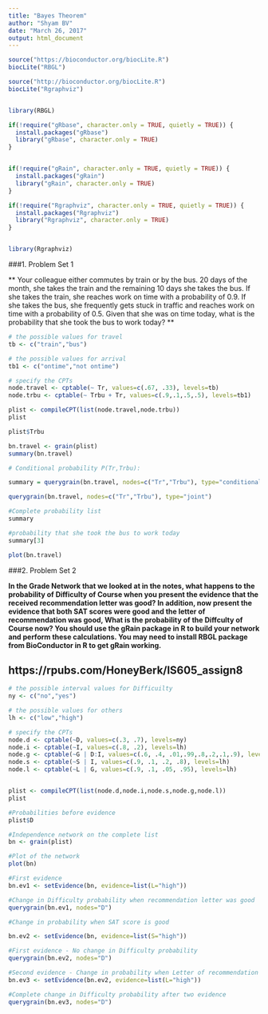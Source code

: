 ```yaml
---
title: "Bayes Theorem"
author: "Shyam BV"
date: "March 26, 2017"
output: html_document
---
```


```r
source("https://bioconductor.org/biocLite.R")
biocLite("RBGL")

source("http://bioconductor.org/biocLite.R")
biocLite("Rgraphviz")


library(RBGL)

if(!require("gRbase", character.only = TRUE, quietly = TRUE)) {
  install.packages("gRbase")
  library("gRbase", character.only = TRUE)
}


if(!require("gRain", character.only = TRUE, quietly = TRUE)) {
  install.packages("gRain")
  library("gRain", character.only = TRUE)
}

if(!require("Rgraphviz", character.only = TRUE, quietly = TRUE)) {
  install.packages("Rgraphviz")
  library("Rgraphviz", character.only = TRUE)
}


library(Rgraphviz)
```



###1. Problem Set 1

** Your colleague either commutes by train or by the bus. 20 days of the month, she takes the train and the remaining 10 days she takes the bus. If she takes the train, she reaches work on time with a probability of 0.9. If she takes the bus, she frequently gets stuck in traffic and reaches work on time with a probability of 0.5. Given that she was on time today, what is the probability that she took the bus to work today? **


```r
# the possible values for travel
tb <- c("train","bus")

# the possible values for arrival
tb1 <- c("ontime","not ontime")

# specify the CPTs
node.travel <- cptable(~ Tr, values=c(.67, .33), levels=tb)
node.trbu <- cptable(~ Trbu + Tr, values=c(.9,.1,.5,.5), levels=tb1)

plist <- compileCPT(list(node.travel,node.trbu))
plist
```

```r
plist$Trbu

bn.travel <- grain(plist)
summary(bn.travel)

# Conditional probability P(Tr,Trbu):

summary = querygrain(bn.travel, nodes=c("Tr","Trbu"), type="conditional")

querygrain(bn.travel, nodes=c("Tr","Trbu"), type="joint")

#Complete probability list
summary

#probability that she took the bus to work today
summary[3]

plot(bn.travel)

```


###2. Problem Set 2

**In the Grade Network that we looked at in the notes, what happens to the probability of Difficulty of Course when you present the evidence that the received recommendation letter was good? In addition, now present the evidence that both SAT scores were good and the letter of recommendation was good, What is the probability of the Diffculty of Course now? You should use the gRain package in R to build your network and perform these calculations. You may need to install RBGL package from BioConductor in R to get gRain working. **


## https://rpubs.com/HoneyBerk/IS605_assign8

```r
# the possible interval values for Difficuilty
ny <- c("no","yes")

# the possible values for others
lh <- c("low","high")

# specify the CPTs
node.d <- cptable(~D, values=c(.3, .7), levels=ny)
node.i <- cptable(~I, values=c(.8, .2), levels=lh)
node.g <- cptable(~G | D:I, values=c(.6, .4, .01,.99,.8,.2,.1,.9), levels=lh)
node.s <- cptable(~S | I, values=c(.9, .1, .2, .8), levels=lh)
node.l <- cptable(~L | G, values=c(.9, .1, .05, .95), levels=lh)


plist <- compileCPT(list(node.d,node.i,node.s,node.g,node.l))
plist

```

```r

#Probabilities before evidence
plist$D

#Independence network on the complete list
bn <- grain(plist)

#Plot of the network
plot(bn)

#First evidence
bn.ev1 <- setEvidence(bn, evidence=list(L="high"))

#Change in Difficulty probability when recommendation letter was good
querygrain(bn.ev1, nodes="D")


```
```r

#Change in probability when SAT score is good

bn.ev2 <- setEvidence(bn, evidence=list(S="high"))

#First evidence - No change in Difficulty probability
querygrain(bn.ev2, nodes="D")

#Second evidence - Change in probability when Letter of recommendation is good
bn.ev3 <- setEvidence(bn.ev2, evidence=list(L="high"))

#Complete change in Difficulty probability after two evidence
querygrain(bn.ev3, nodes="D")
```

